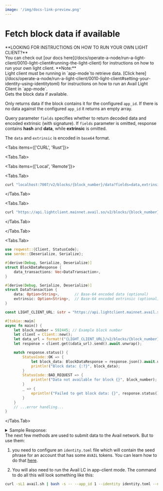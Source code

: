 ```yaml
---
image: '/img/docs-link-preview.png'
---
```



# Fetch block data if available
<Callout type="info">
**LOOKING FOR INSTRUCTIONS ON HOW TO RUN YOUR OWN LIGHT CLIENT?**<br/>
You can check out [our docs here](/docs/operate-a-node/run-a-light-client/0010-light-client#running-the-light-client) for instructions on how to run your own light client.
</Callout>
<Callout type="warning">
**Note:**<br/> 
Light client must be running in `app-mode`to retrieve data. [Click here](/docs/operate-a-node/run-a-light-client/0010-light-client#setting-your-identity-using-identitytoml) for instructions on how to run an Avail Light Client in `app-mode`. 
</Callout>
<br/>
Gets the block data if available. 

 Only returns data if the block contains it for the configured `app_id`. If there is no data against the configured `app_id` it returns an empty array.

 Query parameter `fields` specifies whether to return decoded data and encoded extrinsic (with signature). If `fields` parameter is omitted, response contains **hash** and **data**, while **extrinsic** is omitted.

The `data` and `extrinsic` is encoded in `base64` format.

<Tabs items={['CURL', 'Rust']}>

<Tabs.Tab>

<Tabs items={['Local', 'Remote']}>

<Tabs.Tab>
```sh
curl "localhost:7007/v2/blocks/{block_number}/data?fields=data,extrinsic"
```
</Tabs.Tab>

<Tabs.Tab>
```sh
curl "https://api.lightclient.mainnet.avail.so/v2/blocks/{block_number}/data?fields=data,extrinsic"
```
</Tabs.Tab>
</Tabs>

</Tabs.Tab>

<Tabs.Tab>
```rust
use reqwest::{Client, StatusCode};
use serde::{Deserialize, Serialize};

#[derive(Debug, Serialize, Deserialize)]
struct BlockDataResponse {
    data_transactions: Vec<DataTransaction>,
}

#[derive(Debug, Serialize, Deserialize)]
struct DataTransaction {
    data: Option<String>,       // Base-64 encoded data (optional)
    extrinsic: Option<String>,  // Base-64 encoded extrinsic (optional)
}

const LIGHT_CLIENT_URL: &str = "https://api.lightclient.mainnet.avail.so";

#[tokio::main]
async fn main() {
    let block_number = 592445; // Example block number
    let client = Client::new();
    let data_url = format!("{LIGHT_CLIENT_URL}/v2/blocks/{block_number}/data?fields=data,extrinsic");
    let response = client.get(&data_url).send().await.unwrap();

    match response.status() {
        StatusCode::OK => {
            let block_data: BlockDataResponse = response.json().await.unwrap();
            println!("Block data: {:?}", block_data);
        }
        StatusCode::BAD_REQUEST => {
            println!("Data not available for block {}", block_number);
        }
        _ => {
            eprintln!("Failed to get block data: {}", response.status());
        }
    }
    // ...error handling...
}
```
</Tabs.Tab>
</Tabs>

<details className="border p-3 rounded-md bg-[#EFF6FF]">
<summary> Sample Response:</summary>

If **block_status = "finished"**, data is available and the response is:

```yaml
{
  "data_transactions": [
    {
      "data": "{base-64-encoded-data}" // Optional
      "extrinsic": "{base-64-encoded-extrinsic}", // Optional
    }
  ]
}
```

If **block_status** is not **“finished”**, or **`app-mode`** is not enabled, data is not available and the response is:

```yaml
Not Found
```
If no data is available in the block against the configured `app_id` in `app-mode`: 

```yaml
{
  "data_transactions": []
}
```
</details>

<Callout type="info">
The next few methods are used to submit data to the Avail network. But to use them:

1. you need to configure an `identity.toml` file which will contain the seed phrase 
for an account that has some `AVAIL` tokens. You can learn how to do that [here](/docs/operate-a-node/run-a-light-client/0010-light-client#setting-your-identity-using-identitytoml).

2. You will also need to run the Avail LC in app-client mode. The command to do all this will 
look something like this:

```sh
curl -sL1 avail.sh | bash -s -- --app_id 1 --identity identity.toml --network mainnet
```
</Callout>